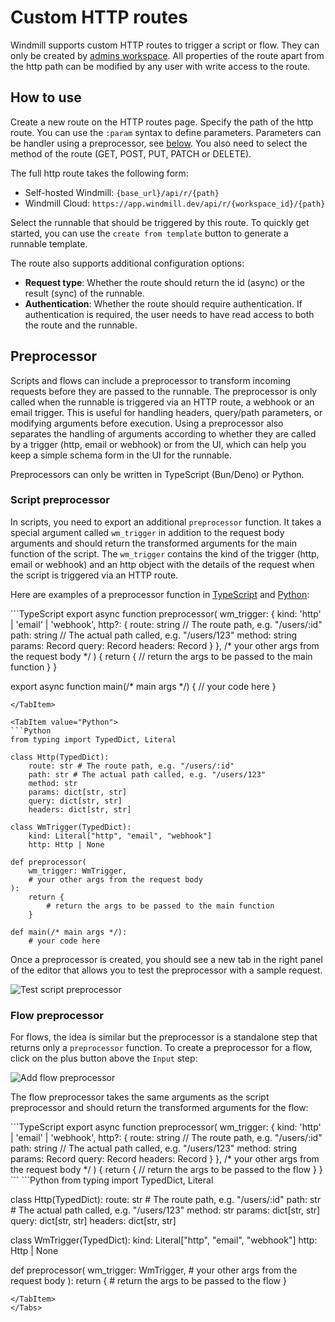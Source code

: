 
# Custom HTTP routes

Windmill supports custom HTTP routes to trigger a script or flow. 
They can only be created by [admins workspace](../../advanced/18_instance_settings/index.mdx#admins-workspace). 
All properties of the route apart from the http path can be modified by any user with write access to the route.

## How to use

Create a new route on the HTTP routes page.
Specify the path of the http route. You can use the `:param` syntax to define parameters.
Parameters can be handler using a preprocessor, see [below](#preprocessor).
You also need to select the method of the route (GET, POST, PUT, PATCH or DELETE).

The full http route takes the following form:
- Self-hosted Windmill: `{base_url}/api/r/{path}`
- Windmill Cloud: `https://app.windmill.dev/api/r/{workspace_id}/{path}`

Select the runnable that should be triggered by this route. To quickly get started, you can use the `create from template` button to generate a runnable template.

The route also supports additional configuration options:
- **Request type**: Whether the route should return the id (async) or the result (sync) of the runnable.
- **Authentication**: Whether the route should require authentication. If authentication is required, the user needs to have read access to both the route and the runnable.


## Preprocessor

Scripts and flows can include a preprocessor to transform incoming requests before they are passed to the runnable.
The preprocessor is only called when the runnable is triggered via an HTTP route, a webhook or an email trigger.
This is useful for handling headers, query/path parameters, or modifying arguments before execution.
Using a preprocessor also separates the handling of arguments according to whether they are called by a trigger (http, email or webhook) or from the UI, which can help you keep a simple schema form in the UI for the runnable.

Preprocessors can only be written in TypeScript (Bun/Deno) or Python.

### Script preprocessor

In scripts, you need to export an additional `preprocessor` function. It takes a special argument called `wm_trigger` in addition to the request body arguments and should return the transformed arguments for the main function of the script.
The `wm_trigger` contains the kind of the trigger (http, email or webhook) and an http object with the details of the request when the script is triggered via an HTTP route.

Here are examples of a preprocessor function in [TypeScript](../../getting_started/0_scripts_quickstart/1_typescript_quickstart/index.mdx) and [Python](../../getting_started/0_scripts_quickstart/2_python_quickstart/index.mdx):

<Tabs>
<TabItem value="TypeScript">
```TypeScript
export async function preprocessor(
	wm_trigger: {
		kind: 'http' | 'email' | 'webhook',
		http?: {
			route: string // The route path, e.g. "/users/:id"
			path: string // The actual path called, e.g. "/users/123"
			method: string
			params: Record<string, string>
			query: Record<string, string>
			headers: Record<string, string>
		}
	},
	/* your other args from the request body */ 
) {
	return {
		// return the args to be passed to the main function
	}
}

export async function main(/* main args */) {
    // your code here
}
```
</TabItem>

<TabItem value="Python">
```Python
from typing import TypedDict, Literal

class Http(TypedDict):
	route: str # The route path, e.g. "/users/:id"
	path: str # The actual path called, e.g. "/users/123"
	method: str
	params: dict[str, str]
	query: dict[str, str]
	headers: dict[str, str]

class WmTrigger(TypedDict):
    kind: Literal["http", "email", "webhook"]
    http: Http | None

def preprocessor(
	wm_trigger: WmTrigger,
	# your other args from the request body
):
	return {
		# return the args to be passed to the main function
	}

def main(/* main args */):
    # your code here
```
</TabItem>
</Tabs>

Once a preprocessor is created, you should see a new tab in the right panel of the editor that allows you to test the preprocessor with a sample request.

![Test script preprocessor](./test_script_preprocessor.png 'Test script preprocessor')    

### Flow preprocessor 

For flows, the idea is similar but the preprocessor is a standalone step that returns only a `preprocessor` function.
To create a preprocessor for a flow, click on the plus button above the `Input` step:

![Add flow preprocessor](./add_flow_preprocessor.png 'Add flow preprocessor')    

The flow preprocessor takes the same arguments as the script preprocessor and should return the transformed arguments for the flow:

<Tabs>
<TabItem value="TypeScript">
```TypeScript
export async function preprocessor(
	wm_trigger: {
		kind: 'http' | 'email' | 'webhook',
		http?: {
			route: string // The route path, e.g. "/users/:id"
			path: string // The actual path called, e.g. "/users/123"
			method: string
			params: Record<string, string>
			query: Record<string, string>
			headers: Record<string, string>
		}
	},
	/* your other args from the request body */ 
) {
	return {
		// return the args to be passed to the flow
	}
}
```
</TabItem>

<TabItem value="Python">
```Python
from typing import TypedDict, Literal

class Http(TypedDict):
	route: str # The route path, e.g. "/users/:id"
	path: str # The actual path called, e.g. "/users/123"
	method: str
	params: dict[str, str]
	query: dict[str, str]
	headers: dict[str, str]

class WmTrigger(TypedDict):
    kind: Literal["http", "email", "webhook"]
    http: Http | None

def preprocessor(
	wm_trigger: WmTrigger,
	# your other args from the request body
):
	return {
		# return the args to be passed to the flow
	}
```
</TabItem>
</Tabs>
